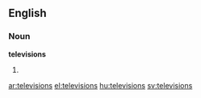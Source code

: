 ==English==
===Noun===
'''televisions'''
# {{plural of|[[television]]}}

[[ar:televisions]]
[[el:televisions]]
[[hu:televisions]]
[[sv:televisions]]